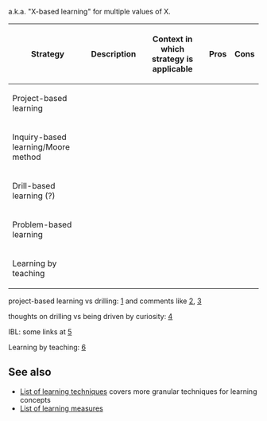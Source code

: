 a.k.a. "X-based learning" for multiple values of X.

{| class="sortable wikitable"
|-
! Strategy !! Description !! Context in which strategy is applicable !! Pros !! Cons
|-
| Project-based learning ||
|-
| Inquiry-based learning/Moore method ||
|-
| Drill-based learning (?) ||
|-
| Problem-based learning ||
|-
| Learning by teaching ||
|}

project-based learning vs drilling: [https://www.greaterwrong.com/posts/hWkdiMbqLpzjYvxqD/learning-strategies-and-the-pokemon-league-parable] and comments like [https://www.greaterwrong.com/posts/hWkdiMbqLpzjYvxqD/learning-strategies-and-the-pokemon-league-parable/comment/voitFXB9Z29Fb4LFL], [https://www.greaterwrong.com/posts/uSaJoL64DYg2WunJJ/turning-up-the-heat-insights-from-tao-s-analysis-ii#section-24]

thoughts on drilling vs being driven by curiosity: [https://www.greaterwrong.com/posts/g73GpnTZz2nzu3AQY/why-don-t-we-treat-geniuses-like-professional-athletes/comment/fNo7tb3ZTwbf5BYFu]

IBL: some links at [https://whatisresearch.wordpress.com/2010/05/29/miscellanea/]

Learning by teaching: [https://en.wikipedia.org/wiki/Learning_by_teaching]

==See also==

* [[List of learning techniques]] covers more granular techniques for learning concepts
* [[List of learning measures]]
